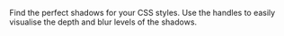 Find the perfect shadows for your CSS styles. 
Use the handles to easily visualise the depth and blur levels of the shadows. 